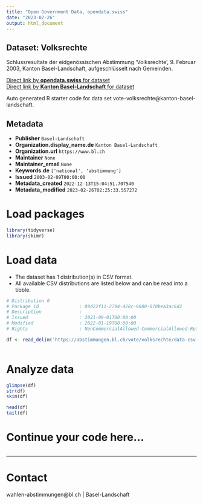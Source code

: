 ```yaml
---
title: "Open Government Data, opendata.swiss"
date: "2023-02-26"
output: html_document
---
```


## Dataset: Volksrechte

Schlussresultate der eidgenössischen Abstimmung 'Volksrechte', 9. Februar 2003, Kanton Basel-Landschaft, aufgeschlüsselt nach Gemeinden.

[Direct link by **opendata.swiss** for dataset](https://opendata.swiss/de/dataset/volksrechte)<br>
[Direct link by **Kanton Basel-Landschaft** for dataset](https://abstimmungen.bl.ch/vote/volksrechte/data)

Auto generated R starter code for data set vote-volksrechte@kanton-basel-landschaft.

## Metadata

- **Publisher** `Basel-Landschaft`
- **Organization.display_name.de** `Kanton Basel-Landschaft`
- **Organization.url** `https://www.bl.ch`
- **Maintainer** `None`
- **Maintainer_email** `None`
- **Keywords.de** `['national', 'abstimmung']`
- **Issued** `2003-02-09T00:00:00`
- **Metadata_created** `2022-12-13T15:04:51.707540`
- **Metadata_modified** `2023-02-26T02:25:33.557272`


# Load packages

```r

library(tidyverse)
library(skimr)

```

# Load data

-   The dataset has 1 distribution(s) in CSV format.
-   All available CSV distributions are listed below and can be read into a tibble.

```r

# Distribution 0
# Package_id               : 89d22f11-2794-428c-9880-070bea3ac6d2
# Description              : 
# Issued                   : 2021-09-01T00:00:00
# Modified                 : 2022-01-19T00:00:00
# Rights                   : NonCommercialAllowed-CommercialAllowed-ReferenceRequired

df <- read_delim('https://abstimmungen.bl.ch/vote/volksrechte/data-csv')



```

# Analyze data

```r

glimpse(df)
str(df)
skim(df)

head(df)
tail(df)

```

# Continue your code here...

```r

```

------------------------------------------------------------------------

# Contact

wahlen-abstimmungen@bl.ch | Basel-Landschaft
